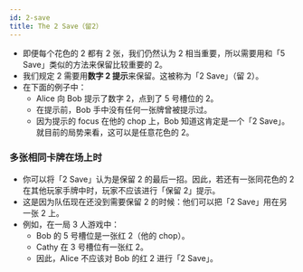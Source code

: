 ```yaml
---
id: 2-save
title: The 2 Save（留2）
---
```



<BeginnersGuideProgress id="2-save" />

- 即便每个花色的 2 都有 2 张，我们仍然认为 2 相当重要，所以需要用和「5 Save」类似的方法来保留比较重要的 2。
- 我们规定 2 需要用**数字 2 提示**来保留。这被称为「2 Save」（留 2）。
- 在下面的例子中：
  - Alice 向 Bob 提示了数字 2，点到了 5 号槽位的 2。
  - 在提示前，Bob 手中没有任何一张牌曾被提示过。
  - 因为提示的 focus 在他的 chop 上，Bob 知道这肯定是一个「2 Save」。就目前的局势来看，这可以是任意花色的 2。

<TwoSave />

### 多张相同卡牌在场上时

- 你可以将「2 Save」认为是保留 2 的最后一招。因此，若还有一张同花色的 2 在其他玩家手牌中时，玩家不应该进行「保留 2」提示。
- 这是因为队伍现在还没到需要保留 2 的时候：他们可以把「2 Save」用在另一张 2 上。
- 例如，在一局 3 人游戏中：
  - Bob 的 5 号槽位是一张红 2（他的 chop）。
  - Cathy 在 3 号槽位有一张红 2。
  - 因此，Alice 不应该对 Bob 的红 2 进行「2 Save」。

<TwoSaveIllegal />
